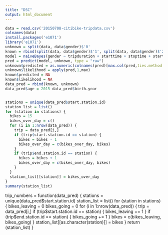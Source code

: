---
title: "DSC"
output: html_document
---
```{r}
data = read.csv('20150708-citibike-tripdata.csv')
colnames(data)
install.packages('e1071')
library('e1071')
unknown = split(data, data$gender)$'0'
known = rbind(split(data, data$gender)$'1', split(data, data$gender)$'2') 
model = naiveBayes(gender ~ tripduration + starttime + stoptime + start.station.id + end.station.id + birth.year, known)
pred = predict(model, unknown, type = "raw")
unknown$predicted = as.numeric(colnames(pred)[max.col(pred,ties.method = "first")])
unknown$likelihood = apply(pred,1,max)
known$predicted = NA
known$likelihood = NA
data_pred = rbind(known, unknown)
data_pred$age = 2015-data_pred$birth.year


stations = unique(data_pred$start.station.id)
station_list = list()
for (station in stations) {
  bikes = 15
  bikes_over_day = c()
  for (i in 1:nrow(data_pred)) {
    trip = data_pred[i,]
    if (trip$start.station.id == station) {
      bikes = bikes - 1
      bikes_over_day = c(bikes_over_day, bikes)
    }
    if (trip$end.station.id == station) {
      bikes = bikes + 1
      bikes_over_day = c(bikes_over_day, bikes)
    }
  }
  station_list[[station]] = bikes_over_day
}
summary(station_list)
``` 

trip_numbers = function(data_pred) {
  stations = unique(data_pred$start.station.id)
  station_list = list()
  for (station in stations) {
    bikes_leaving = 0
    bikes_going = 0
    for (i in 1:nrow(data_pred)) {
      trip = data_pred[i,]
      if (trip$start.station.id == station) {
        bikes_leaving += 1 }
      if (trip$end.station.id == station) {
        bikes_going += 1
      }
      bikes = c(bikes_leaving, bikes_going)
      }
    station_list[[as.character(station)]] = bikes
  }
return (station_list)
}
